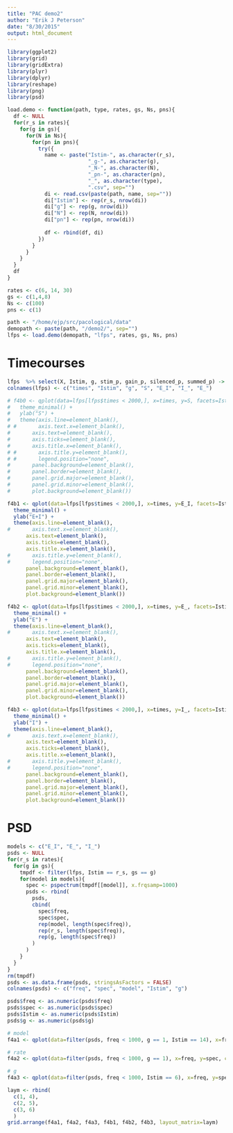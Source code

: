 ```yaml
---
title: "PAC demo2"
author: "Erik J Peterson"
date: "8/30/2015"
output: html_document
---
```


```r
library(ggplot2)
library(grid)
library(gridExtra)
library(plyr)
library(dplyr)
library(reshape)
library(png)
library(psd)

load.demo <- function(path, type, rates, gs, Ns, pns){
  df <- NULL
  for(r_s in rates){
    for(g in gs){
      for(N in Ns){
        for(pn in pns){
          try({
            name <- paste("Istim-", as.character(r_s), 
                          "_g-", as.character(g),
                          "_N-", as.character(N),
                          "_pn-", as.character(pn),
                          "_", as.character(type), 
                          ".csv", sep="")
            di <- read.csv(paste(path, name, sep=""))
            di["Istim"] <- rep(r_s, nrow(di))
            di["g"] <- rep(g, nrow(di))
            di["N"] <- rep(N, nrow(di))
            di["pn"] <- rep(pn, nrow(di))
            
            df <- rbind(df, di)  
          })  
        }
      }
    }
  }
  df
}
```

``` r
rates <- c(6, 14, 30)
gs <- c(1,4,8)
Ns <- c(100)
pns <- c(1)

path <- "/home/ejp/src/pacological/data"
demopath <- paste(path, "/demo2/", sep="")
lfps <- load.demo(demopath, "lfps", rates, gs, Ns, pns)
```


# Timecourses

```r
lfps  %>% select(X, Istim, g, stim_p, gain_p, silenced_p, summed_p) -> lfps
colnames(lfps) <- c("times", "Istim", "g", "S", "E_I", "I_", "E_")

# f4b0 <- qplot(data=lfps[lfps$times < 2000,], x=times, y=S, facets=Istim~g, geom="line") + 
#   theme_minimal() + 
#   ylab("S") +
#   theme(axis.line=element_blank(),
# #       axis.text.x=element_blank(),
#       axis.text=element_blank(),
#       axis.ticks=element_blank(),
#       axis.title.x=element_blank(),
# #       axis.title.y=element_blank(),
# #       legend.position="none",
#       panel.background=element_blank(),
#       panel.border=element_blank(),
#       panel.grid.major=element_blank(),
#       panel.grid.minor=element_blank(),
#       plot.background=element_blank())  

f4b1 <- qplot(data=lfps[lfps$times < 2000,], x=times, y=E_I, facets=Istim~g, geom="line") + 
  theme_minimal() + 
  ylab("E+I") +
  theme(axis.line=element_blank(),
#       axis.text.x=element_blank(),
      axis.text=element_blank(),
      axis.ticks=element_blank(),
      axis.title.x=element_blank(),
#       axis.title.y=element_blank(),
#       legend.position="none",
      panel.background=element_blank(),
      panel.border=element_blank(),
      panel.grid.major=element_blank(),
      panel.grid.minor=element_blank(),
      plot.background=element_blank())  

f4b2 <- qplot(data=lfps[lfps$times < 2000,], x=times, y=E_, facets=Istim~g, geom="line") + 
  theme_minimal() + 
  ylab("E") +
  theme(axis.line=element_blank(),
#       axis.text.x=element_blank(),
      axis.text=element_blank(),
      axis.ticks=element_blank(),
      axis.title.x=element_blank(),
#       axis.title.y=element_blank(),
#       legend.position="none",
      panel.background=element_blank(),
      panel.border=element_blank(),
      panel.grid.major=element_blank(),
      panel.grid.minor=element_blank(),
      plot.background=element_blank())  

f4b3 <- qplot(data=lfps[lfps$times < 2000,], x=times, y=I_, facets=Istim~g, geom="line") + 
  theme_minimal() + 
  ylab("I") +
  theme(axis.line=element_blank(),
#       axis.text.x=element_blank(),
      axis.text=element_blank(),
      axis.ticks=element_blank(),
      axis.title.x=element_blank(),
#       axis.title.y=element_blank(),
#       legend.position="none",
      panel.background=element_blank(),
      panel.border=element_blank(),
      panel.grid.major=element_blank(),
      panel.grid.minor=element_blank(),
      plot.background=element_blank())  
```

# PSD


```r
models <- c("E_I", "E_", "I_")
psds <- NULL
for(r_s in rates){
  for(g in gs){
    tmpdf <- filter(lfps, Istim == r_s, gs == g)
    for(model in models){
      spec <- pspectrum(tmpdf[[model]], x.frqsamp=1000)
      psds <- rbind(
        psds,
        cbind(
          spec$freq, 
          spec$spec, 
          rep(model, length(spec$freq)), 
          rep(r_s, length(spec$freq)), 
          rep(g, length(spec$freq))
        )
      )
    }
  }
}
rm(tmpdf)
psds <- as.data.frame(psds, stringsAsFactors = FALSE)
colnames(psds) <- c("freq", "spec", "model", "Istim", "g")

psds$freq <- as.numeric(psds$freq)
psds$spec <- as.numeric(psds$spec)
psds$Istim <- as.numeric(psds$Istim)
psds$g <- as.numeric(psds$g)
```

```r
# model
f4a1 <- qplot(data=filter(psds, freq < 1000, g == 1, Istim == 14), x=freq, y=spec, color=model, geom="line", group=model) + scale_x_log10() + scale_y_log10() + theme_bw() + theme(strip.background = element_blank()) + xlab("Frequency (Hz)") + ylab("PSD")

# rate
f4a2 <- qplot(data=filter(psds, freq < 1000, g == 1), x=freq, y=spec, color=Istim, facets=model~., geom="line", group=Istim) + scale_x_log10() + scale_y_log10() + scale_colour_gradient(low="red", high="pink", space="Lab") + theme_bw() + theme(strip.background = element_blank()) + xlab("Frequency (Hz)") + ylab("PSD")

# g
f4a3 <- qplot(data=filter(psds, freq < 1000, Istim == 6), x=freq, y=spec, color=g, facets=model~., geom="line", group=g) + scale_x_log10() + scale_y_log10() + theme_bw() + theme(strip.background = element_blank()) + xlab("Frequency (Hz)") + ylab("PSD")

laym <- rbind(
  c(1, 4),
  c(2, 5),
  c(3, 6)
  )
grid.arrange(f4a1, f4a2, f4a3, f4b1, f4b2, f4b3, layout_matrix=laym)
```